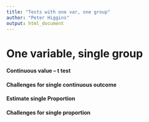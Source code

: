```yaml
---
title: "Tests with one var, one group"
author: "Peter Higgins"
output: html_document
---
```


# One variable, single group


#### Continuous value – t test 

#### Challenges for single continuous outcome

#### Estimate single Proportion

#### Challenges for single proportion
